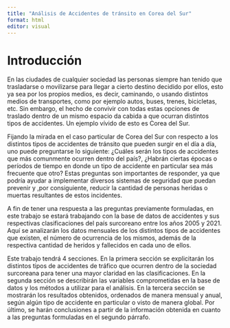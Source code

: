 ```yaml
---
title: "Análisis de Accidentes de tránsito en Corea del Sur"
format: html
editor: visual
---
```


# Introducción

En las ciudades de cualquier sociedad las personas siempre han tenido que trasladarse o movilizarse para llegar a cierto destino decidido por ellos, esto ya sea por los propios medios, es decir, caminando, o usando distintos medios de transportes, como por ejemplo autos, buses, trenes, bicicletas, etc. Sin embargo, el hecho de convivir con todas estas opciones de traslado dentro de un mismo espacio da cabida a que ocurran distintos tipos de accidentes. Un ejemplo vívido de esto es Corea del Sur.

Fijando la mirada en el caso particular de Corea del Sur con respecto a los distintos tipos de accidentes de tránsito que pueden surgir en el día a día, uno puede preguntarse lo siguiente: ¿Cuáles serán los tipos de accidentes que más comunmente ocurren dentro del país?, ¿Habrán ciertas épocas o períodos de tiempo en donde un tipo de accidente en particular sea más frecuente que otro? Estas preguntas son importantes de responder, ya que podría ayudar a implementar diversos sistemas de seguridad que puedan prevenir y ,por consiguiente, reducir la cantidad de personas heridas o muertas resultantes de estos incidentes.

A fin de tener una respuesta a las preguntas previamente formuladas, en este trabajo se estará trabajando con la base de datos de accidentes y sus respectivas clasificaciones del país surcoreano entre los años 2005 y 2021. Aquí se analizarán los datos mensuales de los distintos tipos de accidentes que existen, el número de ocurrencia de los mismos, además de la respectiva cantidad de heridos y fallecidos en cada uno de ellos.

Este trabajo tendrá 4 secciones. En la primera sección se explicitarán los distintos tipos de accidentes de tráfico que ocurren dentro de la sociedad surcoreana para tener una mayor claridad en las clasificaciones. En la segunda sección se describirán las variables comprometidas en la base de datos y los métodos a utilizar para el análisis. En la tercera sección se mostrarán los resultados obtenidos, ordenados de manera mensual y anual, según algún tipo de accidente en particular o visto de manera global. Por último, se harán conclusiones a partir de la información obtenida en cuanto a las preguntas formuladas en el segundo párrafo.
